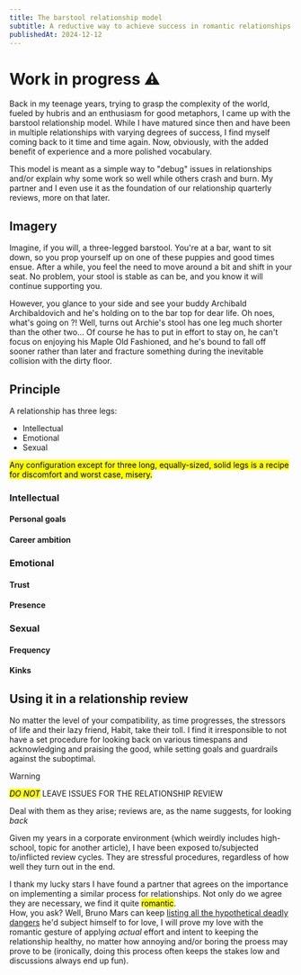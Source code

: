 ```yaml
---
title: The barstool relationship model
subtitle: A reductive way to achieve success in romantic relationships
publishedAt: 2024-12-12
---
```

# Work in progress ⚠️
Back in my teenage years, trying to grasp the complexity of the world, fueled by hubris and an enthusiasm for good metaphors, I came up with the barstool relationship model. While I have matured since then and have been in multiple relationships with varying degrees of success, I find myself coming back to it time and time again. Now, obviously, with the added benefit of experience and a more polished vocabulary.

This model is meant as a simple way to "debug" issues in relationships and/or explain why some work so well while others crash and burn. My partner and I even use it as the foundation of our relationship quarterly reviews, more on that later.

## Imagery

Imagine, if you will, a three-legged barstool. You're at a bar, want to sit down, so you prop yourself up on one of these puppies and good times ensue. After a while, you feel the need to move around a bit and shift in your seat. No problem, your stool is stable as can be, and you know it will continue supporting you.

However, you glance to your side and see your buddy Archibald Archibaldovich and he's holding on to the bar top for dear life. Oh noes, what's going on ?! Well, turns out Archie's stool has one leg much shorter than the other two... Of course he has to put in effort to stay on, he can't focus on enjoying his Maple Old Fashioned, and he's bound to fall off sooner rather than later and fracture something during the inevitable collision with the dirty floor.

## Principle

A relationship has three legs:
  - Intellectual
  - Emotional
  - Sexual

<mark>Any configuration except for three long, equally-sized, solid legs is a recipe for discomfort and worst case, <mark class="alt-mark">misery.</mark></mark>

### Intellectual
#### Personal goals
#### Career ambition
### Emotional
#### Trust
#### Presence
### Sexual
#### Frequency
#### Kinks

## Using it in a relationship review
No matter the level of your compatibility, as time progresses, the stressors of life and their lazy friend, Habit, take their toll. I find it irresponsible to not have a set procedure for looking back on various timespans and acknowledging and praising the good, while setting goals and guardrails against the suboptimal.

> [!WARNING]
> <mark class="alt-mark">_DO NOT_</mark> LEAVE ISSUES FOR THE RELATIONSHIP REVIEW
>
> Deal with them as they arise; reviews are, as the name suggests, for looking _back_

Given my years in a corporate environment (which weirdly includes high-school, topic for another article), I have been exposed to/subjected to/inflicted review cycles. They are stressful procedures, regardless of how well they turn out in the end.

I thank my lucky stars I have found a partner that agrees on the importance on implementing a similar process for relationships. Not only do we agree they are necessary, we find it quite <mark>romantic</mark>.<br/> How, you ask? Well, Bruno Mars can keep [listing all the hypothetical deadly dangers](https://genius.com/Bruno-mars-grenade-lyrics) he'd subject himself to for love, I will prove my love with the romantic gesture of applying _actual_ effort and intent to keeping the relationship healthy, no matter how annoying and/or boring the proess may prove to be (ironically, doing this process often keeps the stakes low and discussions always end up fun).
